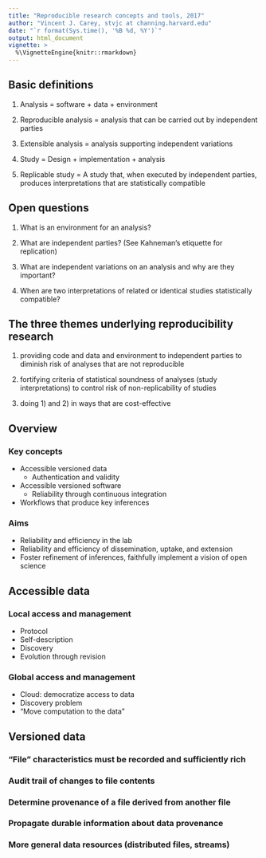 ```yaml
---
title: "Reproducible research concepts and tools, 2017"
author: "Vincent J. Carey, stvjc at channing.harvard.edu"
date: "`r format(Sys.time(), '%B %d, %Y')`"
output: html_document
vignette: >
  %\VignetteEngine{knitr::rmarkdown}
---
```


## Basic definitions

1) Analysis = software + data + environment 

2) Reproducible analysis = analysis that can be carried out by independent parties

3) Extensible analysis = analysis supporting independent variations

4) Study = Design + implementation + analysis

5) Replicable study = A study that, when executed by independent parties,
produces interpretations that are statistically compatible

## Open questions

1) What is an environment for an analysis?

2) What are independent parties? (See Kahneman's etiquette for replication)

3) What are independent variations on an analysis and why are they important?

4) When are two interpretations of related or identical studies statistically compatible?


## The three themes underlying reproducibility research

1) providing code and data and environment to independent parties
to diminish risk of analyses that are not reproducible

2) fortifying criteria of statistical soundness of analyses (study interpretations) to control risk of non-replicability of studies

3) doing 1) and 2) in ways that are cost-effective


## Overview
### Key concepts
- Accessible versioned data
    - Authentication and validity
- Accessible versioned software
    - Reliability through continuous integration
- Workflows that produce key inferences

### Aims
- Reliability and efficiency in the lab
- Reliability and efficiency of dissemination, uptake, and extension
- Foster refinement of inferences, faithfully implement a vision of open science

## Accessible data
### Local access and management
- Protocol
- Self-description
- Discovery
- Evolution through revision

### Global access and management
- Cloud: democratize access to data
- Discovery problem
- "Move computation to the data"

## Versioned data
### "File" characteristics must be recorded and sufficiently rich
### Audit trail of changes to file contents
### Determine provenance of a file derived from another file
### Propagate durable information about data provenance
### More general data resources (distributed files, streams)

